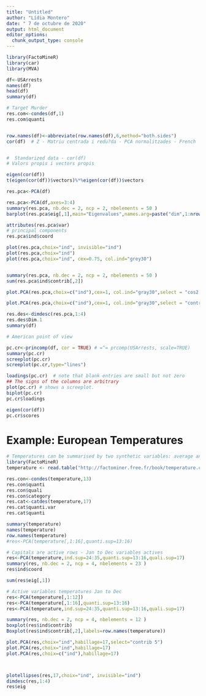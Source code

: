 ```yaml
---
title: "Untitled"
author: "Lídia Montero"
date: " 7 de octubre de 2020"
output: html_document
editor_options: 
  chunk_output_type: console
---
```


```r
library(FactoMineR)
library(car)
library(MVA)

df<-USArrests
names(df)
head(df)
summary(df)

# Target Murder
res.com<-condes(df,1)
res.com$quanti


row.names(df)<-abbreviate(row.names(df),6,method="both.sides")
cor(df)  # Z - Matriu centrada i redu?da - PCA normalitzades - French 


#  Standarized data - cor(df)
# Valors propis i vectors propis

eigen(cor(df))
t(eigen(cor(df))$vectors)%*%eigen(cor(df))$vectors

res.pca<-PCA(df)

res.pca<-PCA(df,axes=3:4)
summary(res.pca, nb.dec = 2, ncp = 2, nbelements = 50 )
barplot(res.pca$eig[,1],main="Eigenvalues",names.arg=paste("dim",1:nrow(res.pca$eig)))

attributes(res.pca$var)
# principal components 
res.pca$ind$coord

plot(res.pca,choix="ind", invisible="ind")
plot(res.pca,choix="ind")
plot(res.pca,choix="ind", cex=0.75, col.ind="grey30")


summary(res.pca, nb.dec = 2, ncp = 2, nbelements = 50 )
sum(res.pca$ind$contrib[,2])

plot.PCA(res.pca,choix=c("ind"),cex=1, col.ind="gray30",select = "cos2 5")

plot.PCA(res.pca,choix=c("ind"),cex=1, col.ind="gray30",select = "contrib 5",axes=3:4)

res.des<-dimdesc(res.pca,1:4)
res.des$Dim.1
summary(df)

# American point of view

pc.cr<-princomp(df, cor = TRUE) # =^= prcomp(USArrests, scale=TRUE)
summary(pc.cr)
screeplot(pc.cr)
screeplot(pc.cr,type="lines")

loadings(pc.cr)  # note that blank entries are small but not zero
## The signs of the columns are arbitrary
plot(pc.cr) # shows a screeplot.
biplot(pc.cr)
pc.cr$loadings

eigen(cor(df))
pc.cr$scores


```

# Example: European Temperatures

```r
# Temperatures can be summarised by two synthetic variables: average annual temperature and thermal amplitude
library(FactoMineR)
temperature <- read.table("http://factominer.free.fr/book/temperature.csv",header=TRUE,sep=";",dec=".",row.names=1)

res.con<-condes(temperature,13)
res.con$quanti 
res.con$quali
res.con$category
res.cat<-catdes(temperature,17)
res.cat$quanti.var
res.cat$quanti

summary(temperature)
names(temperature)
row.names(temperature)
#res<-PCA(temperature[,1:16],quanti.sup=13:16)

# Capitals are active rows - Jan to Dec variables actives
res<-PCA(temperature,ind.sup=24:35,quanti.sup=13:16,quali.sup=17)
summary(res, nb.dec = 2, ncp = 4, nbelements = 23 )
res$ind$coord

sum(res$eig[,1]) 

# Active variables temperatures Jan to Dec
res<-PCA(temperature[,1:12])
res<-PCA(temperature[,1:16],quanti.sup=13:16)
res<-PCA(temperature,ind.sup=24:35,quanti.sup=13:16,quali.sup=17)

summary(res, nb.dec = 2, ncp = 4, nbelements = 12 )
boxplot(res$ind$contrib)
Boxplot(res$ind$contrib[,2],labels=row.names(temperature))

plot.PCA(res,choix="ind",habillage=17,select="contrib 5")
plot.PCA(res,choix="ind",habillage=17)
plot.PCA(res,choix=c("ind"),habillage=17)



plotellipses(res,17,choix="ind", invisible="ind")
dimdesc(res,1:4)
res$eig


```
